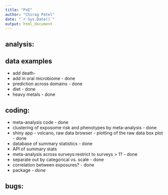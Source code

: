 ```yaml
---
title: "PxE"
author: "Chirag Patel"
date: "`r Sys.Date()`"
output: html_document
---
```




## analysis:



## data examples

-   add death-   
-   add in oral microbiome - done
-   prediction across domains - done
-   diet - done
-   heavy metals - done


## coding:

-   meta-analysis code - done
-   clustering of exposome risk and phenotypes by meta-analysis - done
-   shiny app - volcano, raw data browser - plotting of the raw data box plot - done
-   database of summary statistics - done
-  API of summary stats
-   meta-analysis across surveys:restrict to surveys > 1? - done
-   separate out by categorical vs. scale - done
-   correlation between exposures? - done
-  package - done

## bugs:


